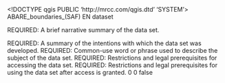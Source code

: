 <!DOCTYPE qgis PUBLIC 'http://mrcc.com/qgis.dtd' 'SYSTEM'>
<qgis version="3.28.12-Firenze">
  <identifier>ABARE_boundaries_(SAF)</identifier>
  <parentidentifier></parentidentifier>
  <language>EN</language>
  <type>dataset</type>
  <title>ABARE_boundaries_(SAF)</title>
  <abstract>REQUIRED: A brief narrative summary of the data set.

REQUIRED: A summary of the intentions with which the data set was developed.</abstract>
  <keywords vocabulary="gmd:topicCategory">
    <keyword>REQUIRED: Common-use word or phrase used to describe the subject of the data set.</keyword>
  </keywords>
  <links>
    <link mimeType="" url="file://\\Wron\Working\SAF\Data\Boundaries\abare\ABARE_boundaries_(SAF).shp" description="" type="Local Area Network" name="Shapefile" format="" size=""/>
  </links>
  <fees></fees>
  <constraints type="Access">REQUIRED: Restrictions and legal prerequisites for accessing the data set.</constraints>
  <rights>REQUIRED: Restrictions and legal prerequisites for using the data set after access is granted.</rights>
  <encoding></encoding>
  <crs>
    <spatialrefsys nativeFormat="Wkt">
      <wkt></wkt>
      <proj4></proj4>
      <srsid>0</srsid>
      <srid>0</srid>
      <authid></authid>
      <description></description>
      <projectionacronym></projectionacronym>
      <ellipsoidacronym></ellipsoidacronym>
      <geographicflag>false</geographicflag>
    </spatialrefsys>
  </crs>
  <extent>
    <spatial minx="-3863093.02499500010162592" maxx="2530707.96647500013932586" maxz="0" minz="0" crs="EPSG:4326" maxy="-1010431.28945299994666129" dimensions="2" miny="-4846637.07985400035977364"/>
  </extent>
</qgis>
